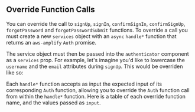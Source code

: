 
## Override Function Calls

You can override the call to `signUp`, `signIn`, `confirmSignIn`, `confirmSignUp`, `forgotPassword` and `forgotPasswordSubmit` functions.
To override a call you must create a new `services` object with an `async` `handle*` function that returns an `aws-amplify` `Auth` promise.
<ForgotPasswordCallout />

The service object must then be passed into the `authenticator` component as a `services` prop. For example, let's imagine you'd like to lowercase the `username` and the `email` attributes during `signUp`.
This would be overriden like so:

<ReactNativeOverrideExample />

Each `handle*` function accepts as input the expected input of its corresponding `Auth` function, allowing you to override the `Auth` function call from within the `handle*` function. Here is a table of each override function name, and the values passed as `input`.

<FunctionOverridesTable />
